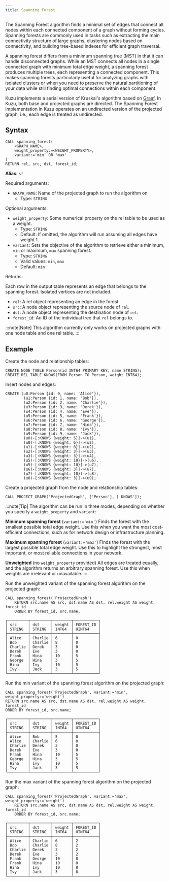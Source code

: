 ```yaml
---
title: Spanning Forest
---
```


The Spanning Forest algorithm finds a minimal set of edges that connect all nodes within each
connected component of a graph without forming cycles. Spanning forests are commonly used in
tasks such as extracting the main connectivity structure of large graphs, clustering nodes based on connectivity,
and building tree-based indexes for efficient graph traversal.

A spanning forest differs from a minimum spanning tree (MST) in that it can handle disconnected graphs.
While an MST connects all nodes in a single connected graph with minimum total edge weight, a spanning
forest produces multiple trees, each representing a connected component. This makes spanning forests particularly
useful for analyzing graphs with isolated clusters or when you need to preserve the natural partitioning
of your data while still finding optimal connections within each component.

Kuzu implements a serial version of Kruskal's algorithm based on [Graaf](https://bobluppes.github.io/graaf/).
In Kuzu, both base and projected graphs are directed. The Spanning Forest implementation in Kuzu operates on
an undirected version of the projected graph, i.e., each edge is treated as undirected.

## Syntax

```cypher
CALL spanning_forest(
    <GRAPH_NAME>,
    weight_property:=<WEIGHT_PROPERTY>,
    variant:='min' OR 'max'
)
RETURN rel, src, dst, forest_id;
```

**Alias**: `sf`

Required arguments:

- `GRAPH_NAME`: Name of the projected graph to run the algorithm on
    - Type: `STRING`

Optional arguments:

- `weight_property`: Some numerical property on the rel table to be used as a weight.
    - Type: `STRING`
    - Default: If omitted, the algorithm will run assuming all edges have weight 1.
- `variant`: Sets the objective of the algorithm to retrieve either a minimum, `min` or maximum, `max` spanning forest.
    - Type: `STRING`
    - Valid values: `min`, `max`
    - Default: `min`

Returns:

Each row in the output table represents an edge that belongs to the spanning forest.
Isolated vertices are not included.

- `rel`: A rel object representing an edge in the forest.
- `src`: A node object representing the source node of `rel`.
- `dst`: A node object representing the destination node of `rel`.
- `forest_id`: An ID of the individual tree that `rel` belongs to.

:::note[Note]
This algorithm currently only works on projected graphs with one node table and one rel table.
:::

## Example

Create the node and relationship tables:
```cypher
CREATE NODE TABLE Person(id INT64 PRIMARY KEY, name STRING);
CREATE REL TABLE KNOWS(FROM Person TO Person, weight INT64);
```
Insert nodes and edges:
```cypher
CREATE (u0:Person {id: 0, name: 'Alice'}),
        (u1:Person {id: 1, name: 'Bob'}),
        (u2:Person {id: 2, name: 'Charlie'}),
        (u3:Person {id: 3, name: 'Derek'}),
        (u4:Person {id: 4, name: 'Eve'}),
        (u5:Person {id: 5, name: 'Frank'}),
        (u6:Person {id: 6, name: 'George'}),
        (u7:Person {id: 7, name: 'Hina'}),
        (u8:Person {id: 8, name: 'Ivy'}),
        (u9:Person {id: 9, name: 'Jack'}),
        (u0)-[:KNOWS {weight: 5}]->(u1),
        (u0)-[:KNOWS {weight: 6}]->(u2),
        (u1)-[:KNOWS {weight: 8}]->(u2),
        (u2)-[:KNOWS {weight: 3}]->(u3),
        (u3)-[:KNOWS {weight: 3}]->(u4),
        (u5)-[:KNOWS {weight: 10}]->(u6),
        (u5)-[:KNOWS {weight: 10}]->(u7),
        (u6)-[:KNOWS {weight: 3}]->(u7),
        (u7)-[:KNOWS {weight: 10}]->(u8),
        (u8)-[:KNOWS {weight: 3}]->(u9);
```
Create a projected graph from the node and relationship tables:
```cypher
CALL PROJECT_GRAPH('ProjectedGraph', ['Person'], ['KNOWS']);
```

:::note[Tip]
The algorithm can be run in three modes, depending on whether you specify a `weight_property` and `variant`:

**Minimum spanning forest** (`variant:='min'`)
Finds the forest with the smallest possible total edge weight.
Use this when you want the most cost-efficient connections, such as for network design or infrastructure planning.

**Maximum spanning forest** (`variant:='max'`)
Finds the forest with the largest possible total edge weight.
Use this to highlight the strongest, most important, or most reliable connections in your network.

**Unweighted** (no `weight_property` provided)
All edges are treated equally, and the algorithm returns an arbitrary spanning forest.
Use this when weights are irrelevant or unavailable.
:::

Run the unweighted variant of the spanning forest algorithm on the projected graph:
```cypher
CALL spanning_forest('ProjectedGraph')
    RETURN src.name AS src, dst.name AS dst, rel.weight AS weight, forest_id
    ORDER BY forest_id, src.name;
```
```table
┌─────────┬─────────┬────────┬───────────┐
│ src     │ dst     │ weight │ FOREST_ID │
│ STRING  │ STRING  │ INT64  │ UINT64    │
├─────────┼─────────┼────────┼───────────┤
│ Alice   │ Charlie │ 6      │ 0         │
│ Bob     │ Charlie │ 8      │ 0         │
│ Charlie │ Derek   │ 3      │ 0         │
│ Derek   │ Eve     │ 3      │ 0         │
│ Frank   │ Hina    │ 10     │ 5         │
│ George  │ Hina    │ 3      │ 5         │
│ Hina    │ Ivy     │ 10     │ 5         │
│ Ivy     │ Jack    │ 3      │ 5         │
└─────────┴─────────┴────────┴───────────┘
```

Run the min variant of the spanning forest algorithm on the projected graph:
```cypher
CALL spanning_forest('ProjectedGraph', variant:='min', weight_property:='weight')
RETURN src.name AS src, dst.name AS dst, rel.weight AS weight, forest_id
ORDER BY forest_id, src.name;
```
```table
┌─────────┬─────────┬────────┬───────────┐
│ src     │ dst     │ weight │ FOREST_ID │
│ STRING  │ STRING  │ INT64  │ UINT64    │
├─────────┼─────────┼────────┼───────────┤
│ Alice   │ Bob     │ 5      │ 0         │
│ Alice   │ Charlie │ 6      │ 0         │
│ Charlie │ Derek   │ 3      │ 0         │
│ Derek   │ Eve     │ 3      │ 0         │
│ Frank   │ Hina    │ 10     │ 5         │
│ George  │ Hina    │ 3      │ 5         │
│ Hina    │ Ivy     │ 10     │ 5         │
│ Ivy     │ Jack    │ 3      │ 5         │
└─────────┴─────────┴────────┴───────────┘
```

Run the max variant of the spanning forest algorithm on the projected graph:
```cypher
CALL spanning_forest('ProjectedGraph', variant:='max', weight_property:='weight')
    RETURN src.name AS src, dst.name AS dst, rel.weight AS weight, forest_id
    ORDER BY forest_id, src.name;
```
```table
┌─────────┬─────────┬────────┬───────────┐
│ src     │ dst     │ weight │ FOREST_ID │
│ STRING  │ STRING  │ INT64  │ UINT64    │
├─────────┼─────────┼────────┼───────────┤
│ Alice   │ Charlie │ 6      │ 2         │
│ Bob     │ Charlie │ 8      │ 2         │
│ Charlie │ Derek   │ 3      │ 2         │
│ Derek   │ Eve     │ 3      │ 2         │
│ Frank   │ George  │ 10     │ 8         │
│ Frank   │ Hina    │ 10     │ 8         │
│ Hina    │ Ivy     │ 10     │ 8         │
│ Ivy     │ Jack    │ 3      │ 8         │
└─────────┴─────────┴────────┴───────────┘
```
